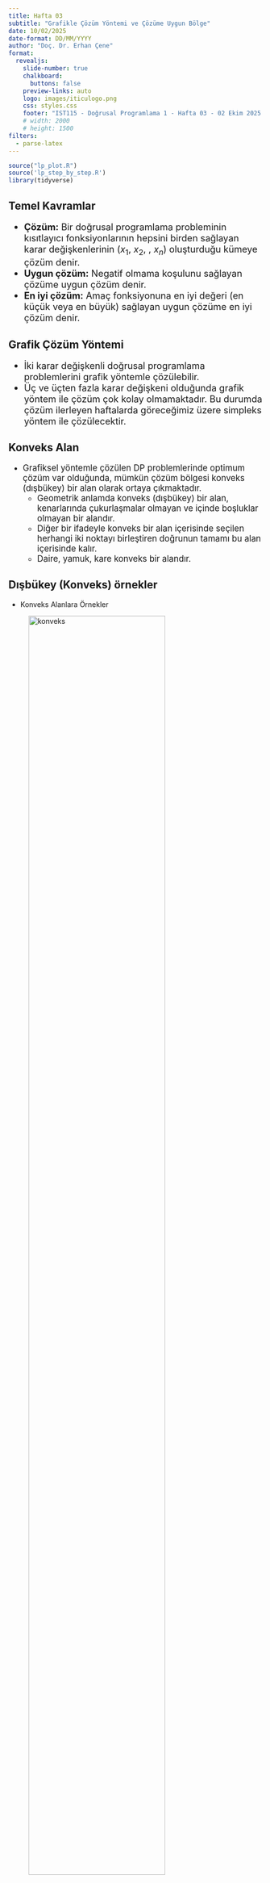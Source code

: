 ```yaml
---
title: Hafta 03
subtitle: "Grafikle Çözüm Yöntemi ve Çözüme Uygun Bölge"
date: 10/02/2025
date-format: DD/MM/YYYY
author: "Doç. Dr. Erhan Çene"
format: 
  revealjs: 
    slide-number: true
    chalkboard: 
      buttons: false
    preview-links: auto
    logo: images/iticulogo.png
    css: styles.css
    footer: "IST115 - Doğrusal Programlama 1 - Hafta 03 - 02 Ekim 2025 - Doç. Dr. Erhan Çene - erhan.cene@ticaret.edu.tr"
    # width: 2000
    # height: 1500
filters:
  - parse-latex
---
```


```r
source("lp_plot.R")
source('lp_step_by_step.R')
library(tidyverse)
```


## Temel Kavramlar

::: {.callout-important icon=false title="Temel Kavramlar" style="font-size: 130%;"}

* [**Çözüm:**]{.light-red} Bir doğrusal programlama probleminin kısıtlayıcı fonksiyonlarının hepsini birden sağlayan karar değişkenlerinin [($x_1$, $x_2$, \dots, $x_n$)]{.light-red} oluşturduğu kümeye [çözüm]{.light-red} denir.
* [**Uygun çözüm:**]{.light-red} Negatif olmama koşulunu sağlayan çözüme [uygun çözüm]{.light-red} denir.
* [**En iyi çözüm:**]{.light-red} Amaç fonksiyonuna en iyi değeri (en küçük veya en büyük) sağlayan uygun çözüme [en iyi çözüm]{.light-red} denir.

:::

## Grafik Çözüm Yöntemi

::: {.callout-important icon=false title="Grafik Çözüm Yöntemi" style="font-size: 130%;"}

* İki karar değişkenli doğrusal programlama problemlerini [grafik yöntemle]{.light-red} çözülebilir.
* Üç ve üçten fazla karar değişkeni olduğunda grafik yöntem ile çözüm çok kolay olmamaktadır. Bu durumda çözüm ilerleyen haftalarda göreceğimiz üzere [simpleks yöntem]{.light-red} ile çözülecektir.


:::

## Konveks Alan

::: {.callout-important icon=false title="Konveks Alan" style="font-size: 120%;"}

* Grafiksel yöntemle çözülen DP problemlerinde [optimum çözüm var olduğunda]{.light-red}, mümkün çözüm bölgesi [konveks (dışbükey)]{.light-red} bir alan olarak ortaya çıkmaktadır.
  * Geometrik anlamda konveks (dışbükey) bir alan, [kenarlarında çukurlaşmalar olmayan]{.light-red} ve [içinde boşluklar]{.light-red} olmayan bir alandır.
  * Diğer bir ifadeyle konveks bir alan içerisinde seçilen [herhangi iki noktayı birleştiren doğrunun tamamı bu alan içerisinde kalır]{.light-red}.
  * [Daire]{.light-blue}, [yamuk]{.light-blue}, [kare]{.light-blue} konveks bir alandır.
:::


## Dışbükey (Konveks) örnekler

* Konveks Alanlara Örnekler

![konveks](images/konveks.png){width=80%}

## Konkav Alan

::: {.callout-important icon=false title="Konkav Alan" style="font-size: 140%;"}

* Bir DP probleminin belirlediği mümkün çözüm bölgesi, [konkav (içbükey)]{.light-red} bir alan oluşturuyorsa bu problemin [çözümü yoktur]{.light-red}. 
  * Çünkü konkav bir alan içinde seçilen [herhangi iki noktayı birleştiren doğrunun tamamı bu alan içinde kalmamaktadır]{.light-red}.
:::

## İçbükey (Konkav) örnekler


* Konkav Alanlara Örnekler

![konkav](images/konkav.png){width=80%}


## Grafik Çözüm Yönteminin Aşamaları

::: {.callout-important icon=false title="Grafik Çözüm Yönteminin Aşamaları" style="font-size: 130%;"}

* Bir doğrusal programlama probleminin grafik
çözümünde aşağıdaki adımlar izlenir:

[1]{.light-red}. Değişkenlerin koordinat sisteminin [yatay]{.light-red} ve [dikey]{.light-red} eksenlerine yerleştirilmesi,

[2]{.light-red}. [Kısıtlayıcı]{.light-red} fonksiyonların grafiğinin çizilmesi,

[3]{.light-red}. [Uygun çözüm]{.light-red} bölgesinin belirlenmesi,

[4]{.light-red}. [En iyi çözümün]{.light-red} araştırılması.

:::

## 1) Değişkenlerin Koordinat Sistemine Yerleştirilmesi

::: {.callout-important icon=false title="1-Değişkenlerin Koordinat Sistemine Yerleştirilmesi" style="font-size: 100%;"}


::: columns

::: {.column width="50%"}

```r
#| echo: false      # hide the code
#| message: false   # hide messages
#| warning: false   # hide warnings
#| fig-width: 5
#| fig-height: 5


library(ggplot2)
library(grid)

lims   <- c(-5, 5)
qcx    <- 0.5 * lims[2]
qcy    <- 0.5 * lims[2]
ax_pad <- 0.3   # distance from arrow tip

ggplot() +
  # Axes with arrowheads
  geom_segment(aes(x = 0, y = 0, xend = lims[2], yend = 0),
               linewidth = 1, arrow = arrow(type = "closed", length = unit(12, "pt"))) +
  geom_segment(aes(x = 0, y = 0, xend = lims[1], yend = 0),
               linewidth = 1, arrow = arrow(type = "closed", length = unit(12, "pt"))) +
  geom_segment(aes(x = 0, y = 0, xend = 0, yend = lims[2]),
               linewidth = 1, arrow = arrow(type = "closed", length = unit(12, "pt"))) +
  geom_segment(aes(x = 0, y = 0, xend = 0, yend = lims[1]),
               linewidth = 1, arrow = arrow(type = "closed", length = unit(12, "pt"))) +

  # Axis labels at arrow tips
  annotate("text", x = lims[2] + ax_pad, y = 0,
           label = "x[1]", parse = TRUE, hjust = 0, vjust = 0.5, size = 5) +
  annotate("text", x = 0, y = lims[2] + ax_pad,
           label = "x[2]", parse = TRUE, hjust = 0.5, vjust = 0, size = 5) +

  # Quadrant labels
  annotate("text", x =  qcx, y =  qcy, label = "I. Bölüm",  fontface = "bold", vjust = 1.2, size = 7) +
  annotate("text", x = -qcx, y =  qcy, label = "II. Bölüm", fontface = "bold", vjust = 1.2, size = 7) +
  annotate("text", x = -qcx, y = -qcy, label = "III. Bölüm", fontface = "bold", vjust = 1.2, size = 7) +
  annotate("text", x =  qcx, y = -qcy, label = "IV. Bölüm", fontface = "bold", vjust = 1.2, size = 7) +

  # Inequalities
  annotate("text", x =  qcx, y =  qcy, label = "x[1] >= 0 ~ ~ x[2] >= 0", parse = TRUE, vjust = -0.2, size = 8) +
  annotate("text", x = -qcx, y =  qcy, label = "x[1] <= 0 ~ ~ x[2] >= 0", parse = TRUE, vjust = -0.2, size = 8) +
  annotate("text", x = -qcx, y = -qcy, label = "x[1] <= 0 ~ ~ x[2] <= 0", parse = TRUE, vjust = -0.2, size = 8) +
  annotate("text", x =  qcx, y = -qcy, label = "x[1] >= 0 ~ ~ x[2] <= 0", parse = TRUE, vjust = -0.2, size = 8) +

  coord_fixed(xlim = lims, ylim = lims, expand = FALSE, clip = "off") +
  theme_void() +
  theme(plot.margin = margin(30, 30, 30, 30))

```
:::

::: {.column width="50%"}
::: {style="font-size: 120%;"}
* Problemimiz iki değişkenli olduğundan [$x_1 \geq 0$]{.light-red} yatay eksende ve [$x_2 \geq 0$]{.light-red} dikey eksende gösterilir.
* Negatif olmama kısıtından dolayı genellikle [$x_1 \geq 0$]{.light-red} ve [$x_2 \geq 0$]{.light-red} olduğundan ilk önce, diğer kısıtlara bakılmaksızın uygun [çözüm belgesi birinci bölgenin]{.light-red} içinde yer alacaktır. 
:::
:::
:::

:::

## 2) Kısıtlayıcı fonksiyonların grafiğinin çizilmesi,

::: {.callout-important icon=false title="2-Kısıtlayıcı fonksiyonların grafiğinin çizilmesi" style="font-size: 120%;"}

* Doğrusal eşitsizliklerin ve kısıtlayıcıların grafiğini çizmek için [iki adım]{.light-red} vardır:

  [1)]{.light-red} Doğrusal eşitsizlikler, [eşitlikmiş gibi kabul edilerek]{.light-red}, bunların sınırlarını gösteren doğrular çizilir.
  
  [2)]{.light-red} Doğrunun hangi tarafının [eşitsizlikle verilen koşulu sağladığı]{.light-red} belirlenir.
* Adımlara devam etmeden önce şu ana kadar gördüklerimizi bir örnek üzerinde görelim.

:::

## Örnek 1 (1)

::: {.callout-tip icon=false title="Örnek 1: Teyp-Radyo" style="font-size: 100%;"}

::: columns

::: {.column width='50%'}
[Amaç fonksiyonu]{.red}

* [$max \quad{} z = 20 x_1 + 15 x_2$]{.light-blue}

[Kısıtlayıcılar]{.red}

* [$x_1 \leq 100$]{.light-blue} (teyp)
* [$x_2 \leq 100$]{.light-blue} (radyo)
* [$50x_1 + 35x_2 \leq 6000$]{.light-blue} (nakit durumu)
* [$20x_1 + 15x_2 \geq 2000$]{.light-blue} (aktif/pasif oranı)
* [$x_1$ , $x_2 \geq 0$]{.light-blue}  olduğundan optimum çözüm sadece birinci bölgede olmalıdır.


:::

::: {.column width='45%' .fragment fragment-index=3}

[1. kısıt]{.red} [$x_1 \leq 100$]{.light-red}


```r
#| echo: false      # hide the code
#| message: false   # hide messages
#| warning: false   # hide warnings
#| fig-width: 5
#| fig-height: 5

# Init with objective (max)
g <- lp_step_init(xlim = c(-10, 150), ylim = c(-10, 180),
                  title = "Uygun Bölge - Z = 20*x1 + 15*x2 (max)",
                  pastel = TRUE,
                  obj = c(20, 15), sense = "max")

g <- lp_step_add_x1_bound(g, 0,   dir = ">=", label_size=12)              # x1 ≥ 0
g <- lp_step_add_x2_bound(g, 0,   dir = ">=", label_size=12)              # x2 ≥ 0
g <- lp_step_add_x1_bound(g, 100, dir = "<=", label_size=12)              # x1 ≤ 100
g$p

```
:::

:::

:::



## Örnek 1 (2)

::: {.callout-tip icon=false title="Örnek 1: Teyp-Radyo" style="font-size: 100%;"}

::: columns

::: {.column width='50%'}
[Amaç fonksiyonu]{.red}

* [$max \quad{} z = 20 x_1 + 15 x_2$]{.light-blue}

[Kısıtlayıcılar]{.red}

* [$x_1 \leq 100$]{.light-blue} (teyp)
* [$x_2 \leq 100$]{.light-blue} (radyo)
* [$50x_1 + 35x_2 \leq 6000$]{.light-blue} (nakit durumu)
* [$20x_1 + 15x_2 \geq 2000$]{.light-blue} (aktif/pasif oranı)
* [$x_1$ , $x_2 \geq 0$]{.light-blue}  olduğundan optimum çözüm sadece birinci bölgede olmalıdır.


:::



::: {.column width='45%' .fragment fragment-index=4}

[1. kısıt]{.red} [$x_1 \leq 100$]{.light-red} ve [2. kısıt]{.red} [$x_2 \leq 100$]{.light-red}

```r
#| echo: false      # hide the code
#| message: false   # hide messages
#| warning: false   # hide warnings
#| fig-width: 7
#| fig-height: 7

# Init with objective (max)
g <- lp_step_add_x2_bound(g, 100, dir = "<=", label_size=12)              # x2 ≤ 100
g$p

```

:::

:::

:::



## Örnek 1 (3)

::: {.callout-tip icon=false title="Örnek 1: Teyp-Radyo" style="font-size: 96%;"}

::: columns

::: {.column width='50%'}

[3. kısıt]{.red}

* [$50x_1 + 35x_2 \leq 6000$]{.light-blue} için doğru denklemini çizebilmek için, doğrunun eksenleri kestiği yerleri belirlemeliyiz.

::: {.fragment fragment-index=1}
* Denklemde [$x_1 = 0 \Rightarrow 35x_2 = 6000 \Rightarrow$]{.light-blue} 
[$x_2 = \frac{6000}{35}=171.4286$]{.light-blue} ve
:::

::: {.fragment fragment-index=2}
* Denklemde [$x_2 = 0 \Rightarrow 50x_1 = 6000 \Rightarrow$]{.light-blue}
[$x_1 = \frac{6000}{50}=120$]{.light-blue}
:::

::: {.fragment fragment-index=3}
* Doğru [$(0, 171.4286)$]{.light-red} ve [$(120,0)$]{.light-red} noktalarından geçmeli.
:::


:::




::: {.column width='45%' .fragment fragment-index=4}

[1. kısıt]{.red} [$x_1 \leq 100$]{.light-red}, [2. kısıt]{.red} [$x_2 \leq 100$]{.light-red} ve <br>
[3. kısıt]{.red} [$50x_1 + 35x_2 \leq 6000$]{.light-red}

```r
#| echo: false      # hide the code
#| message: false   # hide messages
#| warning: false   # hide warnings
#| fig-width: 8
#| fig-height: 8

g <- lp_step_add(g, coef = c(50, 35), rhs = 6000, dir = "<=",label_size=9)
g$p

```

:::

:::

:::

## Örnek 1 (4)

::: {.callout-tip icon=false title="Örnek 1: Teyp-Radyo" style="font-size: 85%;"}

::: columns

::: {.column width='50%'}

[4. kısıt]{.red}

* [$20x_1 + 15x_2 \geq 2000$]{.light-blue} için doğru denklemini çizebilmek için, doğrunun eksenleri kestiği yerleri belirlemeliyiz.

::: {.fragment fragment-index=1}
* Denklemde [$x_1 = 0 \Rightarrow 15x_2 = 2000 \Rightarrow$]{.light-blue} 
[$x_2 = \frac{2000}{15}=133.3333$]{.light-blue} ve
:::

::: {.fragment fragment-index=2}
* Denklemde [$x_2 = 0 \Rightarrow 20x_1 = 2000 \Rightarrow$]{.light-blue} 
[$x_1 = \frac{2000}{20}=100$]{.light-blue}
:::

::: {.fragment fragment-index=3}
* Doğru [$(0, 133.3333)$]{.light-red} ve [$(100,0)$]{.light-red} noktalarından geçmeli.
:::


:::

::: {.column width='45%' .fragment fragment-index=4}

[1. kısıt]{.red} [$x_1 \leq 100$]{.light-red}, [2. kısıt]{.red} [$x_2 \leq 100$]{.light-red}, <br> [3. kısıt]{.red} [$50x_1 + 35x_2 \leq 6000$]{.light-red} ve <br>[4. kısıt]{.red} [$20x_1 + 15x_2 \geq 2000$]{.light-red}

```r
#| echo: false      # hide the code
#| message: false   # hide messages
#| warning: false   # hide warnings
#| fig-width: 8
#| fig-height: 8

g <- lp_step_add(g, coef = c(20, 15), rhs = 2000, dir = ">=",label_size=8)
g$p

```

:::

:::

:::



## 3) Uygun çözüm bölgesinin belirlenmesi

::: {.callout-important icon=false title="3-Uygun çözüm bölgesinin belirlenmesi" style="font-size: 120%;"}

* Uygun bölgenin sınırları, kısıtlayıcılarla ifade edilen ve çizilen doğrusal eşitsizliklerin grafiği ile belirlenir.
* Tüm kısıtlayıcı koşullarının uygun düştüğü bölgenin ortak kesişim yeri [uygun bölgedir]{.light-red}.
* Uygun bölgenin sınırları doğru çizgileridir. Bu doğrular, [köşe noktası]{.light-red} olarak bilinen noktalarda kesişir.
* Doğrusal programlamanın en önemli özelliklerinden birisi [optimal çözümün her zaman uygun bölgenin bir köşe noktasında yer almasıdır]{.light-red}.

:::



## Örnek 1 (5)

::: {.callout-tip icon=false title="Örnek 1: Teyp-Radyo" style="font-size: 100%;"}

::: columns

::: {.column width='50%'}

```r
#| echo: false      # hide the code
#| message: false   # hide messages
#| warning: false   # hide warnings
#| fig-width: 8
#| fig-height: 8

g <- lp_step_mark_candidates(g, label = FALSE,
                             show_z = FALSE,
                             highlight_best = FALSE,
                             show_obj_line = FALSE,
                             label_size = 8,
                             repel = TRUE,
                             color='red',
                             size=6)
g$p
```


:::

::: {.column width='50%'}


* [Kırmızı]{.red} ile gösterilen [aday noktaların]{.light-red} koordinatlarını bulmak için her denklem çiftinin [kesişim noktalarını]{.light-red} bulmak gerekir.

::: {.fragment fragment-index=1}
* [$20x_1+15x_2=2000$]{.light-blue} ve [$x_2=100$]{.light-red} denklemlerinin kesişim noktası [$20x_1+15\cdot100=2000 \Rightarrow$]{.light-blue} [$20x_1 = 500$]{.light-blue} ve [$x_1 = 25$]{.light-red} olur. 
:::

::: {.fragment fragment-index=2}
* [$50x_1+35x_2=6000$]{.light-blue} ve [$x_2=100$]{.light-red} denklemlerinin kesişim noktası [$50x_1+35\cdot100=6000\Rightarrow$]{.light-blue} [$50x_1 = 2500$]{.light-blue} ve [$x_1 = 50$]{.light-red} olur.
:::


:::

:::

:::


## Örnek 1 (6)

::: {.callout-tip icon=false title="Örnek 1: Teyp-Radyo" style="font-size: 100%;"}

::: columns

::: {.column width='50%'}

```r
#| echo: false      # hide the code
#| message: false   # hide messages
#| warning: false   # hide warnings
#| fig-width: 8
#| fig-height: 8

g <- lp_step_mark_candidates(g, label = FALSE,
                             show_z = FALSE,
                             highlight_best = FALSE,
                             show_obj_line = FALSE,
                             label_size = 8,
                             repel = TRUE,
                             color='red',
                             size=6)
g$p
```


:::

::: {.column width='50%'}


::: {.fragment fragment-index=3}
* [$20x_1+15x_2=2000$]{.light-blue}, [$x_1=100$]{.light-blue} ve [$x_2=0$]{.light-blue} denklemlerinin kesişim noktası [$x_1=100$]{.light-red} ve [$x_2=0$]{.light-red} olur. 
:::

::: {.fragment fragment-index=4}
* [$50x_1+35x_2=6000$]{.light-blue} ve [$x_1=100$]{.light-red} denklemlerinin kesişim noktası [$50\cdot100+35x_2=6000\Rightarrow$]{.light-blue} [$35x_2 = 1000$]{.light-blue} ve [$x_2 = 28.57$]{.light-red} olur.
:::

::: {.fragment fragment-index=5}
* Bu durumda tüm aday noktalar [$(25,100)$]{.light-red},[$(50,100)$]{.light-red},[$(100,0)$]{.light-red} ve [$(100,28.57)$]{.light-red} olur.
:::

:::

:::

:::


## 4) En iyi çözümün araştırılması.

::: {.callout-important icon=false title="4-En iyi çözümün araştırılması" style="font-size: 140%;"}

* En iyi çözüm ise [aday noktalardaki değişken değerleri amaç fonksiyonuna yazılarak bulunur]{.light-red}. 
* Bir [en çoklama (maksimizasyon)]{.light-red} probleminde [amaç fonksiyonunu en büyük]{.light-red} yapan, bir [en azaltma (minimizasyon)]{.light-red} probleminde ise [amaç fonksiyonunu en küçük]{.light-red} yapan [aday nokta]{.light-red}, [optimum çözüme]{.light-red} sahip noktadır.

:::

## Örnek 1 (7)

::: {.callout-tip icon=false title="Örnek 1: Teyp-Radyo" style="font-size: 100%;"}

::: columns

::: {.column width='40%'}

* Her bir [aday nokta]{.light-red}, [amaç fonksiyonunda]{.light-red} yerine yazılarak [amaç fonksiyonunun]{.light-red} değerini [maksimum]{.light-red} yapan nokta bulunmalıdır.  

::: {.fragment fragment-index=1}
* Amaç fonksiyonu 
[$max \quad{} z=20x_1+15x_2$]{.light-blue} ve
:::

::: {.fragment fragment-index=2}
* Birinci aday nokta, [$(25,100)$]{.light-red} olduğundan,

[\begin{align*} 
z_{(25,100)}&=20\cdot 25+15\cdot 100 \\
&=500+1500=2000
\end{align*}]{.light-blue}
:::


:::

::: {.column width='60%'}


```r
#| echo: false      # hide the code
#| message: false   # hide messages
#| warning: false   # hide warnings
#| fig-width: 9
#| fig-height: 8

g <- lp_step_mark_candidates(g, label = TRUE,
                             show_z = FALSE,
                             highlight_best = FALSE,
                             show_obj_line = FALSE,
                             label_size = 6,
                             repel = TRUE,
                             color='red',
                             size=6)
g$p
```


:::

:::

:::


## Örnek 1 (8)

::: {.callout-tip icon=false title="Örnek 1: Teyp-Radyo" style="font-size: 85%;"}

::: columns

::: {.column width='40%'}


::: {.fragment fragment-index=3}
* İkinci aday nokta [$(50,100)$]{.light-red} olduğundan,
[\begin{align*} 
z_{(50,100)}&=20\cdot 50+15\cdot 100 \\
&=1000+1500=2500
\end{align*}]{.light-blue}
:::
::: {.fragment fragment-index=4}
* Üçüncü aday nokta [$(100,0)$]{.light-red} olduğundan,
[\begin{align*} 
z_{(100,0)}&=20\cdot 100+15\cdot 0\\
&=2000+0=2000
\end{align*}]{.light-blue}
:::
::: {.fragment fragment-index=5}
* Dördüncü aday nokta [$(100,28.57)$]{.light-red} olduğundan,
[\begin{align*} 
z_{(100,0)}&=20\cdot 100+15\cdot 28.57\\
&=2000+428.5714=2428.5714\approx 2429
\end{align*}]{.light-blue}
:::

:::

::: {.column width='60%'}


```r
#| echo: false      # hide the code
#| message: false   # hide messages
#| warning: false   # hide warnings
#| fig-width: 9
#| fig-height: 8

g <- lp_step_mark_candidates(g, label = TRUE,
                             show_z = FALSE,
                             highlight_best = FALSE,
                             show_obj_line = FALSE,
                             label_size = 6,
                             repel = TRUE,
                             color='red',
                             size=6)
g$p
```


:::

:::

:::



## Örnek 1 (9)

::: {.callout-tip icon=false title="Örnek 1: Teyp-Radyo" style="font-size: 100%;"}

::: columns

::: {.column width='40%'}

* [$(50,100)$]{.light-red} noktası aday noktalar arasından [$2500$]{.light-blue} ile [amaç fonksiyonunu maksimum yapan değer]{.light-red} olduğundan [optimum]{.orange} noktadır.

:::

::: {.column width='60%'}


```r
#| echo: false      # hide the code
#| message: false   # hide messages
#| warning: false   # hide warnings
#| fig-width: 9
#| fig-height: 8

g <- lp_step_init(xlim = c(-10, 150), ylim = c(-10, 180),
                  title = "Uygun Bölge - Z = 20*x1 + 15*x2 (max)",
                  pastel = TRUE,
                  obj = c(20, 15), sense = "max")

g <- lp_step_add_x1_bound(g, 0,   dir = ">=", label_size=6)              # x1 ≥ 0
g <- lp_step_add_x2_bound(g, 0,   dir = ">=", label_size=6)              # x2 ≥ 0
g <- lp_step_add_x1_bound(g, 100, dir = "<=", label_size=6)              # x1 ≤ 100
g <- lp_step_add_x2_bound(g, 100, dir = "<=", label_size=6)              # x2 ≤ 100
g <- lp_step_add(g, coef = c(50, 35), rhs = 6000, dir = "<=",label_size=6)
g <- lp_step_add(g, coef = c(20, 15), rhs = 2000, dir = ">=",label_size=6)

g <- lp_step_mark_candidates(g, label = TRUE,
                             show_z = TRUE,
                             highlight_best = TRUE,
                             show_obj_line = FALSE,
                             label_size = 4,
                             repel = TRUE,
                             color='red',
                             size=6)
g$p
```

:::
:::
:::


## Örnek 2 (1)

::: {.callout-tip icon=false title="Örnek 2" style="font-size: 78%;"}

* Bir doğrusal programlama problemine ilişkin, [amaç fonksiyonu]{.light-blue} ve [kısıtlar]{.light-blue}  aşağıda verilmiştir. [Bu problemin optimum noktasını grafiksel yöntem ile bulun]{.red}.


::: columns

::: {.column width='40%'}

::: {style="font-size: 110%;"}

[Amaç fonksiyonu]{.red}

* [$max \quad{} z = 6 x_1 + 8 x_2$]{.light-blue}

[Kısıtlayıcılar]{.red}

* [$7x_1 + 3x_2 \leq 21$]{.light-blue} 
* [$6x_1 + 7x_2 \leq 42$]{.light-blue} 
* [$x_1 \leq 3$]{.light-blue} 
* [$x_2 \leq 4$]{.light-blue} 

[Negatif olmama koşulu]{.red}

* [$x_1$ , $x_2 \geq 0$]{.light-blue}  
:::
:::

::: {.column width='60%'}
::: {.fragment fragment-index=1}
**Çözüm:**
:::


::: {.fragment fragment-index=2}
[1. kısıt]{.red} [$7x_1 + 3x_2 \leq 21$]{.light-blue} denkleminin eksenleri kestiği yerler
:::

::: {.fragment fragment-index=3}
* [$x_1 = 0 \Rightarrow 3x_2 = 21 \Rightarrow$]{.light-blue} 
[$x_2 = \frac{21}{3}=7$]{.light-blue}
:::

::: {.fragment fragment-index=4}
* [$x_2 = 0 \Rightarrow 7x_1 = 21 \Rightarrow$]{.light-blue}
[$x_1 = \frac{21}{7}=3$]{.light-blue}
:::

::: {.fragment fragment-index=5}
* Doğru [$(0, 7)$]{.light-red} ve [$(3,0)$]{.light-red} noktalarından geçmeli.
:::


::: {.fragment fragment-index=6}
[2. kısıt]{.red} [$6x_1 + 7x_2 \leq 42$]{.light-blue} denkleminin eksenleri kestiği yerler
:::

::: {.fragment fragment-index=7}
* [$x_1 = 0 \Rightarrow 7x_2 = 42 \Rightarrow$]{.light-blue} 
[$x_2 = \frac{42}{7}=6$]{.light-blue}
:::

::: {.fragment fragment-index=8}
* [$x_2 = 0 \Rightarrow 6x_1 = 42 \Rightarrow$]{.light-blue}
[$x_1 = \frac{42}{6}=7$]{.light-blue}
:::

::: {.fragment fragment-index=9}
* Doğru [$(0, 6)$]{.light-red} ve [$(7,0)$]{.light-red} noktalarından geçmeli.
:::


:::

:::

:::



## Örnek 2 (2)

::: {.callout-tip icon=false title="Örnek 2" style="font-size: 95%;"}

::: columns

::: {.column width='30%'}

**Çözüm (Devam):**

::: {.fragment fragment-index=1}
[3. kısıt]{.red} [$x_1 \leq 3$]{.light-blue} denklemi dikey bir doğru belirtir.
:::

::: {.fragment fragment-index=2}
[4. kısıt]{.red} [$x_2 \leq 4$]{.light-blue} denklemi yatay bir doğru belirtir.
:::


::: {.fragment fragment-index=3}
[$x_1 \geq 0$]{.light-blue} ve [$x_2 \geq 0$]{.light-blue} ise çözümün birinci bölgede aranacağını gösterir.
:::

::: {.fragment fragment-index=4}
Tüm bu kısıtlara uygun grafik ve optimuma aday noktalar sağ tarafta verilmiş grafikteki gibi olur.
:::


:::

::: {.column width='70%' .fragment fragment-index=5}
```r
#| echo: false      # hide the code
#| message: false   # hide messages
#| warning: false   # hide warnings
#| fig-width: 9
#| fig-height: 7

# Init with objective (max)
g <- lp_step_init(xlim = c(-1, 7), ylim = c(-1, 7),
                  title = "Uygun Bölge - Z = 6*x1 + 8*x2 (max)",
                  pastel = TRUE,
                  obj = c(6, 8), sense = "max")

g <- lp_step_add_x1_bound(g, 0,   dir = ">=", label_size=6)              # x1 ≥ 0
g <- lp_step_add_x2_bound(g, 0,   dir = ">=", label_size=6)              # x2 ≥ 0
g <- lp_step_add_x1_bound(g, 3, dir = "<=", label_size=6)              # x1 ≤ 3
g <- lp_step_add_x2_bound(g, 4, dir = "<=", label_size=6)              # x2 ≤ 4
g <- lp_step_add(g, coef = c(7, 3), rhs = 21, dir = "<=",label_size=6)
g <- lp_step_add(g, coef = c(6, 7), rhs = 42, dir = "<=",label_size=6)
g <- lp_step_mark_candidates(g, label = FALSE,
                             show_z = FALSE,
                             highlight_best = FALSE,
                             show_obj_line = FALSE,
                             label_size = 6,
                             repel = TRUE,
                             color='red',
                             size=5)
g$p

```

:::

:::

:::




## Örnek 2 (3)

::: {.callout-tip icon=false title="Örnek 2" style="font-size: 95%;"}

::: columns

::: {.column width='50%'}

**Çözüm (Devam):**

* [Kırmızı]{.red} ile gösterilen aday noktaların koordinatlarını bulmak için ilgili denklem çiftinin kesişim noktalarını bulmak gerekir. 
* Aday noktaların koordinatları bulunduktan sonra [$z = 6x_1 + 8x_2$]{.light-blue} amaç fonksiyonunda yerine yazılarak en büyük değer aranır.

::: {.fragment fragment-index=1}
* [$x_1 = 0$]{.light-blue} ve [$x_2 = 4$]{.light-blue} denklemlerinin kesişim noktası 
  * [$(0,4)$]{.light-blue} noktası olur. 
  * [$(0,4)$]{.light-red} noktasının amaç fonksiyondaki değeri [$z = 6 \cdot 0 + 8 \cdot 4 = 32$]{.light-blue} dir.
:::




:::

::: {.column width='50%'}

::: {.fragment fragment-index=2}
* [$x_2 = 4$]{.light-blue} ve [$7x_1 + 3x_2 = 21$]{.light-blue} denklemlerinin kesişim noktası 
  * [$7x_1+3\cdot 4=21\Rightarrow$]{.light-blue} [$7x_1 = 9$]{.light-blue} ve [$x_1 = \frac{9}{7}=1.285714$]{.light-blue} olur.
  * [$(1.285714,4)$]{.light-red} noktasının amaç fonksiyondaki değeri [$z = 6 \cdot 1.285714 + 8 \cdot 4 = 39.714$]{.light-blue} tür.
:::

::: {.fragment fragment-index=3}
* [$x_1 = 0$]{.light-blue} ve [$x_2 = 0$]{.light-blue} noktalarının kesişimi     
  * [$(0,0)$]{.light-blue} noktası olur. 
  * [$(0,0)$]{.light-red} noktasının amaç fonksiyondaki değeri [$z = 6 \cdot 0 + 8 \cdot 0 = 0$]{.light-blue} dır.
:::


:::

:::

:::


## Örnek 2 (4)

::: {.callout-tip icon=false title="Örnek 2" style="font-size: 95%;"}

::: columns

::: {.column width='50%'}

**Çözüm (Devam):**

::: {.fragment fragment-index=4}
* [$x_2 = 0$]{.light-blue} ve [$7x_1 + 3x_2 = 21$]{.light-blue} denklemlerinin kesişim noktası 
  * [$7x_1+3 \cdot 0=21\Rightarrow$]{.light-blue} [$7x_1 = 21$]{.light-blue} ve [$x_1 = 3$]{.light-blue} olur. Bu iki doğrunun kesişimi başka bir kısıt olan [$x_1 = 3$]{.light-blue} doğrusundan da geçmektedir.
  * [$(3,0)$]{.light-red} noktasının amaç fonksiyondaki değeri [$z = 6 \cdot 3 + 8 \cdot 0 = 18$]{.light-blue} dir.
:::

::: {.fragment fragment-index=5}
Kısıtlardan [$6x_1 + 7x_2 = 42$]{.light-blue} eşitsizliğinin sonuca hiç bir etkisi yoktur.
:::


:::

::: {.column width='50%'}


::: {.fragment fragment-index=6}
* [$(1.285714,4)$]{.light-red} [noktası aday noktalar arasından]{.orange} [$39.714$]{.light-blue} [ile amaç fonksiyonunu maksimum yapan değer olduğundan optimum noktadır.]{.orange}
:::


:::

:::

:::

## Örnek 2 (5)

```r
#| echo: false      # hide the code
#| message: false   # hide messages
#| warning: false   # hide warnings
#| fig-width: 11
#| fig-height: 8

# Init with objective (max)
g <- lp_step_init(xlim = c(-1, 7), ylim = c(-1, 7),
                  title = "Uygun Bölge - Z = 6*x1 + 8*x2 (max)",
                  pastel = TRUE,
                  obj = c(6, 8), sense = "max")

g <- lp_step_add_x1_bound(g, 0,   dir = ">=", label_size=6)              # x1 ≥ 0
g <- lp_step_add_x2_bound(g, 0,   dir = ">=", label_size=6)              # x2 ≥ 0
g <- lp_step_add_x1_bound(g, 3, dir = "<=", label_size=6)              # x1 ≤ 3
g <- lp_step_add_x2_bound(g, 4, dir = "<=", label_size=6)              # x2 ≤ 4
g <- lp_step_add(g, coef = c(7, 3), rhs = 21, dir = "<=",label_size=6)
g <- lp_step_add(g, coef = c(6, 7), rhs = 42, dir = "<=",label_size=6)
g <- lp_step_mark_candidates(g, label = TRUE,
                             show_z = TRUE,
                             highlight_best = TRUE,
                             show_obj_line = FALSE,
                             label_size = 5,
                             repel = TRUE,
                             color='red',
                             size=5)
g$p
```


## Örnek 3 (1)

::: {.callout-tip icon=false title="Örnek 3" style="font-size: 80%;"}
* Bir doğrusal programlama problemine ilişkin, [amaç fonksiyonu]{.light-blue} ve [kısıtlar]{.light-blue}  aşağıda verilmiştir. [Bu problemin optimum noktasını grafiksel yöntem ile bulun]{.red}.

::: columns

::: {.column width='40%'}

::: {style="font-size: 110%;"}

[Amaç fonksiyonu]{.red}

* [$max \quad{} z = x_1 + 3 x_2$]{.light-blue}

[Kısıtlayıcılar]{.red}

* [$x_1 + x_2 \leq 8$]{.light-blue} 
* [$x_1 + 2x_2 \geq 8$]{.light-blue} 
* [$x_2 \geq 3$]{.light-blue} 

[Negatif olmama koşulu]{.red}

* [$x_1$ , $x_2 \geq 0$]{.light-blue}  

:::
:::

::: {.column width='60%'}
::: {.fragment fragment-index=1}
**Çözüm:**
:::


::: {.fragment fragment-index=2}
[1. kısıt]{.red} [$x_1 + x_2 \leq 8$]{.light-blue} denkleminin eksenleri kestiği yerler
:::

::: {.fragment fragment-index=3}
* [$x_1 = 0 \Rightarrow x_2 = 8$]{.light-blue} 
:::

::: {.fragment fragment-index=4}
* [$x_2 = 0 \Rightarrow x_1 = 8$]{.light-blue}
:::

::: {.fragment fragment-index=5}
* Doğru [$(0, 8)$]{.light-red} ve [$(8,0)$]{.light-red} noktalarından geçmeli.
:::


::: {.fragment fragment-index=6}
[2. kısıt]{.red} [$x_1 + 2x_2 \geq 8$]{.light-blue} denkleminin eksenleri kestiği yerler
:::

::: {.fragment fragment-index=7}
* [$x_1 = 0 \Rightarrow 2x_2 = 8 \Rightarrow$]{.light-blue} 
[$x_2 = \frac{8}{2}=4$]{.light-blue}
:::

::: {.fragment fragment-index=8}
* [$x_2 = 0 \Rightarrow x_1 = 8$]{.light-blue}
:::

::: {.fragment fragment-index=9}
* Doğru [$(0, 4)$]{.light-red} ve [$(8,0)$]{.light-red} noktalarından geçmeli.
:::


:::

:::

:::



## Örnek 3 (2)

::: {.callout-tip icon=false title="Örnek 3" style="font-size: 100%;"}

::: columns

::: {.column width='30%'}

**Çözüm (Devam):**

::: {.fragment fragment-index=1}
[3. kısıt]{.red} [$x_2 \geq 3$]{.light-blue} denklemi yatay bir doğru belirtir.
:::

::: {.fragment fragment-index=2}
[$x_1 \geq 0$]{.light-blue} ve [$x_2 \geq 0$]{.light-blue} ise çözümün birinci bölgede aranacağını gösterir.
:::

::: {.fragment fragment-index=3}
Tüm bu kısıtlara uygun grafik ve optimuma aday noktalar sağ tarafta verilmiş grafikteki gibi olur.
:::


:::

::: {.column width='70%' .fragment fragment-index=5}
```r
#| echo: false      # hide the code
#| message: false   # hide messages
#| warning: false   # hide warnings
#| fig-width: 9
#| fig-height: 7

# Init with objective (max)
g <- lp_step_init(xlim = c(-1, 9), ylim = c(-1, 9),
                  title = "Uygun Bölge - Z = x1 + 3*x2 (max)",
                  pastel = TRUE,
                  obj = c(1, 3), sense = "max")

g <- lp_step_add_x1_bound(g, 0,   dir = ">=", label_size=6)              # x1 ≥ 0
g <- lp_step_add_x2_bound(g, 0,   dir = ">=", label_size=6)              # x2 ≥ 0
g <- lp_step_add(g, coef = c(1, 1), rhs = 8, dir = "<=",label_size=6)
g <- lp_step_add(g, coef = c(1, 2), rhs = 8, dir = ">=",label_size=6)
g <- lp_step_add_x2_bound(g, 3, dir = ">=", label_size=6)              # x2 ≤ 4

g <- lp_step_mark_candidates(g, label = FALSE,
                             show_z = FALSE,
                             highlight_best = FALSE,
                             show_obj_line = FALSE,
                             label_size = 6,
                             repel = TRUE,
                             color='red',
                             size=5)
g$p

```

:::

:::

:::




## Örnek 3 (3)

::: {.callout-tip icon=false title="Örnek 3" style="font-size: 100%;"}

::: columns

::: {.column width='50%'}

**Çözüm (Devam):**

* [Kırmızı]{.red} ile gösterilen aday noktaların koordinatlarını bulmak için ilgili denklem çiftinin kesişim noktalarını bulmak gerekir. 
* Aday noktaların koordinatları bulunduktan sonra [$z = x_1 + 3x_2$]{.light-blue} amaç fonksiyonunda yerine yazılarak en büyük değer aranır.




:::

::: {.column width='50%'}

::: {.fragment fragment-index=1}
* [$x_1 = 0$]{.light-blue} ve [$x_1+x_2 = 8$]{.light-blue} denklemlerinin kesişim noktası 
  * [$(0,8)$]{.light-blue} noktası olur. 
  * [$(0,8)$]{.light-red} noktasının amaç fonksiyondaki değeri [$z = 0 + 3 \cdot 8 = 24$]{.light-blue} tür.
:::

::: {.fragment fragment-index=2}
* [$x_1 = 0$]{.light-blue} ve [$x_1 + 2x_2 = 8$]{.light-blue} denklemlerinin kesişim noktası 
  * [$2x_2=8\Rightarrow$]{.light-blue} [$x_2 = \frac{8}{2}=4$]{.light-blue} olur.
  * [$(0,4)$]{.light-red} noktasının amaç fonksiyondaki değeri [$z = 0 + 3 \cdot 4 = 12$]{.light-blue} dir.
:::



:::

:::

:::


## Örnek 3 (4)

::: {.callout-tip icon=false title="Örnek 3" style="font-size: 100%;"}

::: columns

::: {.column width='50%'}

**Çözüm (Devam):**


::: {.fragment fragment-index=3}
* [$x_2 = 3$]{.light-blue} ve [$x_1 + 2x_2 = 8$]{.light-blue} denklemlerinin kesişim noktası 
  * [$x_1 + 2 \cdot 3=8\Rightarrow$]{.light-blue} [$x_1 = 2$]{.light-blue} olur.
  * [$(2,3)$]{.light-red} noktasının amaç fonksiyondaki değeri [$z = 2 + 3 \cdot 3 = 11$]{.light-blue} dir.
:::



:::

::: {.column width='50%'}

::: {.fragment fragment-index=4}
* [$x_2 = 3$]{.light-blue} ve [$x_1 + x_2 = 8$]{.light-blue} denklemlerinin kesişim noktası 
  * [$x_1 + 3=8\Rightarrow$]{.light-blue} [$x_1 = 5$]{.light-blue} olur.
  * [$(5,3)$]{.light-red} noktasının amaç fonksiyondaki değeri [$z = 5 + 3 \cdot 3 = 14$]{.light-blue} tür.
:::

::: {.fragment fragment-index=5}
* [$(0,8)$]{.light-red} [noktası aday noktalar arasından]{.orange} [$24$]{.light-blue} [ile amaç fonksiyonunu maksimum yapan değer olduğundan optimum noktadır.]{.orange}
:::


:::

:::

:::

## Örnek 3 (5)

```r
#| echo: false      # hide the code
#| message: false   # hide messages
#| warning: false   # hide warnings
#| fig-width: 11
#| fig-height: 8

# Init with objective (max)
g <- lp_step_init(xlim = c(-1, 9), ylim = c(-1, 9),
                  title = "Uygun Bölge - Z = x1 + 3*x2 (max)",
                  pastel = TRUE,
                  obj = c(1, 3), sense = "max")

g <- lp_step_add_x1_bound(g, 0,   dir = ">=", label_size=6)              # x1 ≥ 0
g <- lp_step_add_x2_bound(g, 0,   dir = ">=", label_size=6)              # x2 ≥ 0
g <- lp_step_add(g, coef = c(1, 1), rhs = 8, dir = "<=",label_size=6)
g <- lp_step_add(g, coef = c(1, 2), rhs = 8, dir = ">=",label_size=6)
g <- lp_step_add_x2_bound(g, 3, dir = ">=", label_size=6)              # x2 ≤ 4

g <- lp_step_mark_candidates(g, label = TRUE,
                             show_z = TRUE,
                             highlight_best = TRUE,
                             show_obj_line = FALSE,
                             label_size = 5,
                             repel = TRUE,
                             color='red',
                             size=5)
g$p
```

## Örnek 4 (1)

::: {.callout-tip icon=false title="Örnek 4" style="font-size: 78%;"}

* Bir doğrusal programlama problemine ilişkin, [amaç fonksiyonu]{.light-blue} ve [kısıtlar]{.light-blue}  aşağıda verilmiştir. [Bu problemin optimum noktasını grafiksel yöntem ile bulun]{.red}.

::: columns

::: {.column width='40%'}

::: {style="font-size: 110%;"}


[Amaç fonksiyonu]{.red}

* [$min \quad{} z = 3x_1 + 5x_2$]{.light-blue}

[Kısıtlayıcılar]{.red}

* [$3x_1 + x_2 \geq 9$]{.light-blue} 
* [$x_1 + 2x_2 \geq 8$]{.light-blue} 
* [$x_1 + 5x_2 \geq 10$]{.light-blue} 

[Negatif olmama koşulu]{.red}

* [$x_1$ , $x_2 \geq 0$]{.light-blue}  

:::
:::

::: {.column width='60%'}
::: {.fragment fragment-index=1}
**Çözüm:**
:::


::: {.fragment fragment-index=2}
[1. kısıt]{.red} [$3x_1 + x_2 \geq 9$]{.light-blue} denkleminin eksenleri kestiği yerler
:::

::: {.fragment fragment-index=3}
* [$x_1 = 0 \Rightarrow x_2 = 9$]{.light-blue} 
:::

::: {.fragment fragment-index=4}
* [$x_2 = 0 \Rightarrow 3x_1 = 9$]{.light-blue} ve [$x_1 = 3$]{.light-blue} olur.
:::

::: {.fragment fragment-index=5}
* Doğru [$(0, 9)$]{.light-red} ve [$(3,0)$]{.light-red} noktalarından geçmeli.
:::


::: {.fragment fragment-index=6}
[2. kısıt]{.red} [$x_1 + 2x_2 \geq 8$]{.light-blue} denkleminin eksenleri kestiği yerler
:::

::: {.fragment fragment-index=7}
* [$x_1 = 0 \Rightarrow 2x_2 = 8 \Rightarrow$]{.light-blue} 
[$x_2 = \frac{8}{2}=4$]{.light-blue}
:::

::: {.fragment fragment-index=8}
* [$x_2 = 0 \Rightarrow x_1 = 8$]{.light-blue}
:::

::: {.fragment fragment-index=9}
* Doğru [$(0, 4)$]{.light-red} ve [$(8,0)$]{.light-red} noktalarından geçmeli.
:::


:::

:::

:::



## Örnek 4 (2)

::: {.callout-tip icon=false title="Örnek 4" style="font-size: 85%;"}

::: columns

::: {.column width='30%'}

**Çözüm (Devam):**

::: {.fragment fragment-index=1}
[3. kısıt]{.red} [$x_1 + 5x_2 \geq 10$]{.light-blue} denkleminin eksenleri kestiği yerler
:::

::: {.fragment fragment-index=2}
* [$x_1 = 0 \Rightarrow 5x_2 = 10 \Rightarrow$]{.light-blue} 
[$x_2 = \frac{10}{5}=2$]{.light-blue}
:::

::: {.fragment fragment-index=3}
* [$x_2 = 0 \Rightarrow x_1 = 10$]{.light-blue}
:::

::: {.fragment fragment-index=4}
* Doğru [$(0, 2)$]{.light-red} ve [$(10,0)$]{.light-blue} noktalarından geçmeli.
:::


::: {.fragment fragment-index=5}
Tüm bu kısıtlara uygun grafik ve optimuma aday noktalar sağ tarafta verilmiş grafikteki gibi olur.
:::


:::

::: {.column width='70%' .fragment fragment-index=5}
```r
#| echo: false      # hide the code
#| message: false   # hide messages
#| warning: false   # hide warnings
#| fig-width: 9
#| fig-height: 7

# Init with objective (max)
g <- lp_step_init(xlim = c(-1, 11), ylim = c(-1, 11),
                  title = "Uygun Bölge - Z = 3*x1 + 5*x2 (min)",
                  pastel = TRUE,
                  obj = c(3, 5), sense = "min")

g <- lp_step_add_x1_bound(g, 0,   dir = ">=", label_size=5)              # x1 ≥ 0
g <- lp_step_add_x2_bound(g, 0,   dir = ">=", label_size=5)              # x2 ≥ 0
g <- lp_step_add(g, coef = c(3, 1), rhs = 9, dir = ">=",label_size=5)
g <- lp_step_add(g, coef = c(1, 2), rhs = 8, dir = ">=",label_size=5)
g <- lp_step_add(g, coef = c(1, 5), rhs = 10, dir = ">=",label_size=5)

g <- lp_step_mark_candidates(g, label = FALSE,
                             show_z = FALSE,
                             highlight_best = FALSE,
                             show_obj_line = FALSE,
                             label_size = 5,
                             repel = TRUE,
                             color='red',
                             size=5)
g$p

```

:::

:::

:::




## Örnek 4 (3)

::: {.callout-tip icon=false title="Örnek 4" style="font-size: 90%;"}

::: columns

::: {.column width='50%'}

**Çözüm (Devam):**

* [Kırmızı]{.red} ile gösterilen aday noktaların koordinatlarını bulmak için ilgili denklem çiftinin kesişim noktalarını bulmak gerekir. 
* Aday noktaların koordinatları bulunduktan sonra [$z = 3x_1 + 5x_2$]{.light-blue} amaç fonksiyonunda yerine yazılarak en küçük değer aranır.

:::

::: {.column width='50%'}

::: {.fragment fragment-index=1}
* [$x_1 = 0$]{.light-blue} ve [$3x_1+x_2 = 9$]{.light-blue} denklemlerinin kesişim noktası 
  * [$(0,9)$]{.light-blue} noktası olur. 
  * [$(0,9)$]{.light-red} noktasının amaç fonksiyondaki değeri [$z = 3 \cdot 0 + 5 \cdot 9 = 45$]{.light-blue} tir.
:::

::: {.fragment fragment-index=2}
* [$3x_1+x_2 = 9$]{.light-blue} ve [$x_1 + 2x_2 = 8$]{.light-blue} denklemlerinin kesişim noktası birinci denklem $-2$ ile çarpılıp ikinci denkleme eklenerek
  * [$-5x_1=-10 \Rightarrow x_1 = 2$]{.light-blue} ve [$3 \cdot 2 + x_2 = 9 \Rightarrow x_2=3$]{.light-blue} olur.
  * [$(2,3)$]{.light-red} noktasının amaç fonksiyondaki değeri [$z = 3 \cdot 2 + 5 \cdot 3 = 21$]{.light-blue} dir.
:::


:::

:::

:::


## Örnek 4 (4)

::: {.callout-tip icon=false title="Örnek 4" style="font-size: 100%;"}

::: columns

::: {.column width='50%'}

**Çözüm (Devam):**

::: {.fragment fragment-index=3}
* [$x_1+2x_2 = 8$]{.light-blue} ve [$x_1 + 5x_2 = 10$]{.light-blue} denklemlerinin kesişim noktası birinci denklem $-1$ ile çarpılıp ikinci denkleme eklenerek
  * [$3x_2=2 \Rightarrow x_2 = \frac{2}{3}=0.667$]{.light-blue} ve [$x_1+2 \cdot 0.667 = 8 \Rightarrow x_1 = 6.667$]{.light-blue} olur.
  * [$(6.667,0.667)$]{.light-red} noktasının amaç fonksiyondaki değeri [$z = 3 \cdot 6.667 + 5 \cdot 0.667 = 23.336$]{.light-blue} dır.
:::


:::

::: {.column width='50%'}

::: {.fragment fragment-index=4}
* [$x_2 = 0$]{.light-blue} ve [$x_1 + 5x_2 = 10$]{.light-blue} denklemlerinin kesişim noktası 
  * [$x_1 = 10$]{.light-blue} olur.
  * [$(10,0)$]{.light-red} noktasının amaç fonksiyondaki değeri [$z = 3 \cdot 10 + 5 \cdot 0 = 30$]{.light-blue} dir.
:::

::: {.fragment fragment-index=5}
* [$(2,3)$]{.light-red} [noktası aday noktalar arasından]{.orange} [$21$]{.light-blue} [ile amaç fonksiyonunu minimum yapan değer olduğundan optimum noktadır.]{.orange}
:::


:::

:::

:::

## Örnek 4 (5)

```r
#| echo: false      # hide the code
#| message: false   # hide messages
#| warning: false   # hide warnings
#| fig-width: 11
#| fig-height: 8

# Init with objective (max)
g <- lp_step_init(xlim = c(-1, 11), ylim = c(-1, 11),
                  title = "Uygun Bölge - Z = 3*x1 + 5*x2 (min)",
                  pastel = TRUE,
                  obj = c(3, 5), sense = "min")

g <- lp_step_add_x1_bound(g, 0,   dir = ">=", label_size=5)              # x1 ≥ 0
g <- lp_step_add_x2_bound(g, 0,   dir = ">=", label_size=5)              # x2 ≥ 0
g <- lp_step_add(g, coef = c(3, 1), rhs = 9, dir = ">=",label_size=5)
g <- lp_step_add(g, coef = c(1, 2), rhs = 8, dir = ">=",label_size=5)
g <- lp_step_add(g, coef = c(1, 5), rhs = 10, dir = ">=",label_size=5)           # x2 ≤ 4

g <- lp_step_mark_candidates(g, label = TRUE,
                             show_z = TRUE,
                             highlight_best = TRUE,
                             show_obj_line = FALSE,
                             label_size = 4,
                             repel = TRUE,
                             color='red',
                             size=5)
g$p
```


## Örnek 5 (1)

::: {.callout-tip icon=false title="Örnek 5" style="font-size: 78%;"}

* Bir doğrusal programlama problemine ilişkin, [amaç fonksiyonu]{.light-blue} ve [kısıtlar]{.light-blue}  aşağıda verilmiştir. [Bu problemin optimum noktasını grafiksel yöntem ile bulun]{.red}.

::: columns

::: {.column width='40%'}

::: {style="font-size: 110%;"}


[Amaç fonksiyonu]{.red}

* [$min \quad{} z = 2x_1 + 3x_2$]{.light-blue}

[Kısıtlayıcılar]{.red}

* [$3x_1 + 2x_2 \geq 6$]{.light-blue} 
* [$x_1 - 2x_2 \leq 4$]{.light-blue} 
* [$x_1 \leq 5$]{.light-blue} 
* [$x_2 \leq 3$]{.light-blue} 

[Negatif olmama koşulu]{.red}

* [$x_1$ , $x_2 \geq 0$]{.light-blue}  

:::
:::

::: {.column width='60%'}
::: {.fragment fragment-index=1}
**Çözüm:**
:::


::: {.fragment fragment-index=2}
[1. kısıt]{.red} [$3x_1 + 2x_2 \geq 6$]{.light-blue} denkleminin eksenleri kestiği yerler
:::

::: {.fragment fragment-index=3}
* [$x_1 = 0 \Rightarrow 2x_2 = 6 \Rightarrow x_2 = 3$]{.light-blue} 
:::

::: {.fragment fragment-index=4}
* [$x_2 = 0 \Rightarrow 3x_1 = 6$]{.light-blue} ve [$x_1 = 2$]{.light-blue} olur.
:::

::: {.fragment fragment-index=5}
* Doğru [$(0, 3)$]{.light-red} ve [$(2,0)$]{.light-red} noktalarından geçmeli.
:::


::: {.fragment fragment-index=6}
[2. kısıt]{.red} [$x_1 - 2x_2 \leq 4$]{.light-blue} denkleminin eksenleri kestiği yerler
:::

::: {.fragment fragment-index=7}
* [$x_1 = 0 \Rightarrow -2x_2 = 4 \Rightarrow$]{.light-blue} 
[$x_2 = \frac{4}{-2}=-2$]{.light-blue}
:::

::: {.fragment fragment-index=8}
* [$x_2 = 0 \Rightarrow x_1 = 4$]{.light-blue}
:::

::: {.fragment fragment-index=9}
* Doğru [$(0, -2)$]{.light-red} ve [$(4,0)$]{.light-red} noktalarından geçmeli.
:::


:::

:::

:::



## Örnek 5 (2)

::: {.callout-tip icon=false title="Örnek 5" style="font-size: 100%;"}

::: columns

::: {.column width='30%'}

**Çözüm (Devam):**

::: {.fragment fragment-index=1}
[3. kısıt]{.red} [$x_1 \leq 5$]{.light-blue} denklemi dikey bir doğru belirtir.
:::

::: {.fragment fragment-index=2}
[4. kısıt]{.red} [$x_2 \leq 3$]{.light-blue} denklemi dikey bir doğru belirtir.
:::

::: {.fragment fragment-index=3}
Tüm bu kısıtlara uygun grafik ve optimuma aday noktalar sağ tarafta verilmiş grafikteki gibi olur.
:::


:::

::: {.column width='70%' .fragment fragment-index=5}
```r
#| echo: false      # hide the code
#| message: false   # hide messages
#| warning: false   # hide warnings
#| fig-width: 9
#| fig-height: 7

# Init with objective (max)
g <- lp_step_init(xlim = c(-1, 6), ylim = c(-1, 4),
                  title = "Uygun Bölge - Z = 2*x1 + 3*x2 (min)",
                  pastel = TRUE,
                  obj = c(2, 3), sense = "min")

g <- lp_step_add_x1_bound(g, 0,   dir = ">=", label_size=5)              # x1 ≥ 0
g <- lp_step_add_x2_bound(g, 0,   dir = ">=", label_size=5)              # x2 ≥ 0
g <- lp_step_add(g, coef = c(3, 2), rhs = 6, dir = ">=",label_size=5)
g <- lp_step_add(g, coef = c(1, -2), rhs = 4, dir = "<=",label_size=5)
g <- lp_step_add_x1_bound(g, 5,   dir = "<=", label_size=5)              # x1 ≥ 0
g <- lp_step_add_x2_bound(g, 3,   dir = "<=", label_size=5)              # x1 ≥ 0


g <- lp_step_mark_candidates(g, label = FALSE,
                             show_z = FALSE,
                             highlight_best = FALSE,
                             show_obj_line = FALSE,
                             label_size = 5,
                             repel = TRUE,
                             color='red',
                             size=5)
g$p

```

:::

:::

:::




## Örnek 5 (3)

::: {.callout-tip icon=false title="Örnek 5" style="font-size: 100%;"}

::: columns

::: {.column width='50%'}

**Çözüm (Devam):**

* [Kırmızı]{.red} ile gösterilen aday noktaların koordinatlarını bulmak için ilgili denklem çiftinin kesişim noktalarını bulmak gerekir. 
* Aday noktaların koordinatları bulunduktan sonra [$z = 2x_1 + 3x_2$]{.light-blue} amaç fonksiyonunda yerine yazılarak en küçük değer aranır.




:::

::: {.column width='50%'}

::: {.fragment fragment-index=1}
* [$x_1 = 0$]{.light-blue} ve [$x_2 = 3$]{.light-blue} denklemlerinin kesişim noktası 
  * [$(0,3)$]{.light-blue} noktası olur. 
  * [$(0,3)$]{.light-red} noktasının amaç fonksiyondaki değeri [$z = 2 \cdot 0 + 3 \cdot 3 = 9$]{.light-blue} dur.
:::

::: {.fragment fragment-index=2}
* [$x_1 = 5$]{.light-blue} ve [$x_2 = 3$]{.light-blue} denklemlerinin kesişim noktası 
  * [$(5,3)$]{.light-blue} noktası olur. 
  * [$(5,3)$]{.light-red} noktasının amaç fonksiyondaki değeri [$z = 2 \cdot 5 + 3 \cdot 3 = 19$]{.light-blue} dur.
:::


:::

:::

:::

## Örnek 5 (4)

::: {.callout-tip icon=false title="Örnek 5" style="font-size: 95%;"}

::: columns

::: {.column width='40%'}

**Çözüm (Devam):**

::: {.fragment fragment-index=3}
* [$3x_1+2x_2 = 6$]{.light-blue} ve [$x_2 = 0$]{.light-blue} denklemlerinin kesişim noktası 
  * [$3x_1 = 6 \Rightarrow x_1 = 2$]{.light-blue} 
  * [$(2,0)$]{.light-red} noktasının amaç fonksiyondaki değeri [$z = 2 \cdot 2 + 3 \cdot 0 = 4$]{.light-blue} dir.
:::




:::

::: {.column width='60%'}

::: {.fragment fragment-index=4}
* [$x_1-2x_2 = 4$]{.light-blue} ve [$x_2 = 0$]{.light-blue} denklemlerinin kesişim noktası 
  * [$x_1 = 4$]{.light-blue} 
  * [$(4,0)$]{.light-red} noktasının amaç fonksiyondaki değeri [$z = 2 \cdot 4 + 3 \cdot 0 = 8$]{.light-blue} dir.
:::

::: {.fragment fragment-index=5}
* [$x_1-2x_2 = 4$]{.light-blue} ve [$x_1 = 5$]{.light-blue} denklemlerinin kesişim noktası 
  * [$5 - 2x_2 = 4 \Rightarrow - 2x_2 = -1 \Rightarrow x_2 = 0.5$]{.light-blue} 
  * [$(5,0.5)$]{.light-red} noktasının amaç fonksiyondaki değeri [$z = 2 \cdot 5 + 3 \cdot 0.5 = 11.5$]{.light-blue} dir.
:::

::: {.fragment fragment-index=6}
* [$(2,0)$]{.light-red} [noktası aday noktalar arasından]{.orange} [$4$]{.light-blue} [ile amaç fonksiyonunu minimum yapan değer olduğundan optimum noktadır.]{.orange}
:::


:::

:::

:::

## Örnek 5 (5)

```r
#| echo: false      # hide the code
#| message: false   # hide messages
#| warning: false   # hide warnings
#| fig-width: 11
#| fig-height: 8

# Init with objective (max)
g <- lp_step_init(xlim = c(-1, 6), ylim = c(-1, 4),
                  title = "Uygun Bölge - Z = 2*x1 + 3*x2 (min)",
                  pastel = TRUE,
                  obj = c(2, 3), sense = "min")

g <- lp_step_add_x1_bound(g, 0,   dir = ">=", label_size=5)              # x1 ≥ 0
g <- lp_step_add_x2_bound(g, 0,   dir = ">=", label_size=5)              # x2 ≥ 0
g <- lp_step_add(g, coef = c(3, 2), rhs = 6, dir = ">=",label_size=5)
g <- lp_step_add(g, coef = c(1, -2), rhs = 4, dir = "<=",label_size=5)
g <- lp_step_add_x1_bound(g, 5,   dir = "<=", label_size=5)              # x1 ≥ 0
g <- lp_step_add_x2_bound(g, 3,   dir = "<=", label_size=5)              # x1 ≥ 0

g <- lp_step_mark_candidates(g, label = TRUE,
                             show_z = TRUE,
                             highlight_best = TRUE,
                             show_obj_line = FALSE,
                             label_size = 4,
                             repel = TRUE,
                             color='red',
                             size=5)
g$p
```


## Grafiksel Çözümde Karşılaşabilecek Özel Haller

::: {.callout-important icon=false title="Grafik Çözüm Yöntemi" style="font-size: 130%;"}

[1)]{.light-red} Bir DP probleminin [birden fazla optimum çözüme]{.light-red} sahip olması.

[2)]{.light-red} Bir DP probleminin [tek bir çözüme]{.light-red} sahip olması.

[3)]{.light-red} Uygun çözümün [sınırsız]{.light-red} olması

[4)]{.light-red} Mümkün çözüm [olmaması]{.light-red}
:::

## Örnek 6: Birden fazla optimum çözüme sahip olması (1)

::: {.callout-tip icon=false title="Örnek 6: Birden fazla optimum çözüme sahip olması (1)" style="font-size: 74%;"}

* Bir doğrusal programlama problemine ilişkin, [amaç fonksiyonu]{.light-blue} ve [kısıtlar]{.light-blue}  aşağıda verilmiştir. [Bu problemin optimum noktasını grafiksel yöntem ile bulun]{.red}.

::: columns

::: {.column width='40%'}

::: {style="font-size: 110%;"}


[Amaç fonksiyonu]{.red}

* [$max \quad{} z = x_1 + x_2$]{.light-blue}

[Kısıtlayıcılar]{.red}

* [$x_1 + x_2 \leq 5$]{.light-blue} 
* [$x_1 + 2x_2 \leq 8$]{.light-blue} 
* [$5x_1 + x_2 \leq 20$]{.light-blue} 

[Negatif olmama koşulu]{.red}

* [$x_1$ , $x_2 \geq 0$]{.light-blue}  

:::
:::

::: {.column width='60%'}
::: {.fragment fragment-index=1}
**Çözüm:**
:::


::: {.fragment fragment-index=2}
[1. kısıt]{.red} [$x_1 + x_2 \leq 5$]{.light-blue} denkleminin eksenleri kestiği yerler
:::

::: {.fragment fragment-index=3}
* [$x_1 = 0 \Rightarrow x_2 = 5$]{.light-blue} 
:::

::: {.fragment fragment-index=4}
* [$x_2 = 0 \Rightarrow x_1 = 5$]{.light-blue}
:::

::: {.fragment fragment-index=5}
* Doğru [$(0, 5)$]{.light-red} ve [$(5,0)$]{.light-red} noktalarından geçmeli.
:::


::: {.fragment fragment-index=6}
[2. kısıt]{.red} [$x_1 + 2x_2 \leq 8$]{.light-blue} denkleminin eksenleri kestiği yerler
:::

::: {.fragment fragment-index=7}
* [$x_1 = 0 \Rightarrow 2x_2 = 8 \Rightarrow$]{.light-blue} 
[$x_2 = \frac{8}{2}=4$]{.light-blue}
:::

::: {.fragment fragment-index=8}
* [$x_2 = 0 \Rightarrow x_1 = 8$]{.light-blue}
:::

::: {.fragment fragment-index=9}
* Doğru [$(0, 4)$]{.light-red} ve [$(8,0)$]{.light-red} noktalarından geçmeli.
:::


:::

:::

:::


## Örnek 6: Birden fazla optimum çözüme sahip olması (2)

::: {.callout-tip icon=false title="Örnek 6: Birden fazla optimum çözüme sahip olması (2)" style="font-size: 90%;"}

::: columns

::: {.column width='30%'}

**Çözüm (Devam):**

::: {.fragment fragment-index=1}
[3. kısıt]{.red} [$5x_1+x_2 \leq 20$]{.light-blue} denkleminin eksenleri kestiği yerler
:::

::: {.fragment fragment-index=2}
* [$x_1 = 0 \Rightarrow x_2 = 20$]{.light-blue}
:::

::: {.fragment fragment-index=3}
* [$x_2 = 0 \Rightarrow 5x_1 = 20 \Rightarrow$]{.light-blue} 
[$x_1 = \frac{20}{5}=4$]{.light-blue}
:::

::: {.fragment fragment-index=4}
* Doğru [$(0, 20)$]{.light-red} ve [$(4,0)$]{.light-red} noktalarından geçmeli.
:::



::: {.fragment fragment-index=5}
Tüm bu kısıtlara uygun grafik ve optimuma aday noktalar sağ tarafta verilmiş grafikteki gibi olur.
:::


:::

::: {.column width='70%' .fragment fragment-index=5}
```r
#| echo: false      # hide the code
#| message: false   # hide messages
#| warning: false   # hide warnings
#| fig-width: 9
#| fig-height: 7


# Init with objective (max)
g <- lp_step_init(xlim = c(-1, 20), ylim = c(-1, 20),
                  title = "Uygun Bölge - Z = x1 + x2 (max)",
                  pastel = TRUE,
                  obj = c(1, 1), sense = "max")

g <- lp_step_add_x1_bound(g, 0,   dir = ">=", label_size=5)              # x1 ≥ 0
g <- lp_step_add_x2_bound(g, 0,   dir = ">=", label_size=5)              # x2 ≥ 0
g <- lp_step_add(g, coef = c(1, 1), rhs = 5, dir = "<=",label_size=5)
g <- lp_step_add(g, coef = c(1, 2), rhs = 8, dir = "<=",label_size=5)
g <- lp_step_add(g, coef = c(5, 1), rhs = 20, dir = "<=",label_size=5)



g <- lp_step_mark_candidates(g, label = FALSE,
                             show_z = FALSE,
                             highlight_best = FALSE,
                             show_obj_line = FALSE,
                             label_size = 5,
                             repel = TRUE,
                             color='red',
                             size=5)
g$p

```

:::

:::

:::


## Örnek 6: Birden fazla optimum çözüme sahip olması (3)

::: {.callout-tip icon=false title="Örnek 6: Birden fazla optimum çözüme sahip olması (3)" style="font-size: 90%;"}

::: columns

::: {.column width='50%'}

**Çözüm (Devam):**

* [Kırmızı]{.red} ile gösterilen aday noktaların koordinatlarını bulmak için ilgili denklem çiftinin kesişim noktalarını bulmak gerekir. 
* Aday noktaların koordinatları bulunduktan sonra [$z = x_1 + x_2$]{.light-blue} amaç fonksiyonunda yerine yazılarak en büyük değer aranır.

::: {.fragment fragment-index=1}
* [$x_1 = 0$]{.light-blue} ve [$x_2 = 0$]{.light-blue} denklemlerinin kesişim noktası 
  * [$(0,0)$]{.light-red} noktası olur. Bu noktanın amaç fonksiyondaki değeri [$z = 0 + 0 = 0$]{.light-blue} dır.
:::


:::

::: {.column width='50%'}

::: {.fragment fragment-index=2}
* [$x_1 = 0$]{.light-blue} ve [$x_1+2x_2 = 8$]{.light-blue} denklemlerinin kesişim noktası 
  * [$0+2x_2 = 8 \Rightarrow x_2 = 4$]{.light-blue} olduğundan
  * [$(0,4)$]{.light-red} noktası olur. Bu noktanın amaç fonksiyondaki değeri [$z = 0+4 = 4$]{.light-blue} tür.
:::

::: {.fragment fragment-index=3}
* [$x_1+x_2 = 5$]{.light-blue} ve [$x_1+2x_2 = 8$]{.light-blue} denklemlerinin kesişim noktası birinci denklem -1 ile çarpılım ikinci denklem ile toplanarak bulunur.
  * [$x_2 = 3 \Rightarrow x_1+3 = 5 \Rightarrow x_1=2$]{.light-blue} 
  * [$(2,3)$]{.light-red} noktasının amaç fonksiyondaki değeri [$z = 2 + 3 = 5$]{.light-blue} tir.
:::


:::

:::

:::

## Örnek 6: Birden fazla optimum çözüme sahip olması (4)

::: {.callout-tip icon=false title="Örnek 6: Birden fazla optimum çözüme sahip olması (3)" style="font-size: 100%;"}

::: columns

::: {.column width='63%'}

**Çözüm (Devam):**

::: {.fragment fragment-index=4}
* [$x_1+x_2 = 5$]{.light-blue} ve [$5x_1+x_2 = 20$]{.light-blue} denklemlerinin kesişim noktası birinci denklem -1 ile çarpılım ikinci denklem ile toplanarak bulunur.
  * [$4x_2 = 15 \Rightarrow x_2 = 3.75 \Rightarrow$]{.light-blue} <br>
  [$3.75 + x_2 =5 \Rightarrow x_2 = 1.25$]{.light-blue} 
  * [$(3.75,1.25)$]{.light-red} noktasının amaç fonksiyondaki değeri [$z = 3.75 + 1.25 = 5$]{.light-blue} tir.
:::

:::

::: {.column width='35%'}

::: {.fragment fragment-index=5}
* [$x_2 = 0$]{.light-blue} ve [$5x_1+x_2 = 20$]{.light-blue} denklemlerinin kesişim noktası 
  * [$5x_1 = 20 \Rightarrow x_1 = 4$]{.light-blue} 
  * [$(4,0)$]{.light-red} noktasının amaç fonksiyondaki değeri [$z = 4+0 = 4$]{.light-blue} tür.
:::

:::

:::

:::

## Örnek 6: Birden fazla optimum çözüme sahip olması (5)

::: columns

::: {.column width = '50%' style="font-size: 65%;"}

* Aday noktalardan [$(2,3)$]{.light-red} ve [$(3.75,1.25)$]{.light-red} [noktalarından her ikisi de]{.orange} [$5$]{.light-blue} değeri [ile amaç fonksiyonunu maksimum yapan değer olduğundan her ikisi de optimum noktadır.]{.orange}
* Dahası [$x_1+x_2=5$]{.light-blue} denklemi üzerinde bulunan ve [$(2,3)$]{.light-red} ile [$(3.75,1.25)$]{.light-red} noktaları arasındaki [tüm noktalar için amaç fonksiyonu 5 olduğundan bu aralıktaki tüm noktalar optimum çözüme sahiptir]{.orange}.
* Bu optimum çözümlerin hepsi geçerlidir ve herhangi birinin diğerine göre bir üstünlüğü yoktur. 
* Bu şekilde sonsuz farklı noktanın optimum nokta olabildiği bir doğrusal programlama problemi [tam olarak formülize edilememiş]{.orange} demektir. Problemin [fazladan kısıtlara]{.orange} ihtiyacı vardır.

:::

::: {.column width = '50%'}


```r
#| echo: false      # hide the code
#| message: false   # hide messages
#| warning: false   # hide warnings
#| fig-width: 9
#| fig-height: 9
#| fig-align: center

# Init with objective (max)
g <- lp_step_init(xlim = c(-1, 12), ylim = c(-1, 12),
                  title = "Uygun Bölge - Z = x1 + x2 (max)",
                  pastel = TRUE,
                  obj = c(1, 1), sense = "max")

g <- lp_step_add_x1_bound(g, 0,   dir = ">=", label_size=5)              # x1 ≥ 0
g <- lp_step_add_x2_bound(g, 0,   dir = ">=", label_size=5)              # x2 ≥ 0
g <- lp_step_add(g, coef = c(1, 1), rhs = 5, dir = "<=",label_size=5)
g <- lp_step_add(g, coef = c(1, 2), rhs = 8, dir = "<=",label_size=5)
g <- lp_step_add(g, coef = c(5, 1), rhs = 20, dir = "<=",label_size=5)

g <- lp_step_mark_candidates(g, label = TRUE,
                             show_z = TRUE,
                             highlight_best = TRUE,
                             show_obj_line = FALSE,
                             label_size = 4,
                             repel = TRUE,
                             color='red',
                             size=5)
g$p
```
:::
:::


## Örnek 7: Bir DP probleminin tek bir çözüme sahip olması (1)

::: {.callout-tip icon=false title="Örnek 7: Bir DP probleminin tek bir çözüme sahip olması (1)" style="font-size: 78%;"}

* Bir doğrusal programlama problemine ilişkin, [amaç fonksiyonu]{.light-blue} ve [kısıtlar]{.light-blue}  aşağıda verilmiştir. [Bu problemin optimum noktasını grafiksel yöntem ile bulun]{.red}.

::: columns

::: {.column width='40%'}

::: {style="font-size: 110%;"}


[Amaç fonksiyonu]{.red}

* [$min \quad{} z = 3x_1 + 4x_2$]{.light-blue}

[Kısıtlayıcılar]{.red}

* [$5x_1 + 3x_2 \geq 29$]{.light-blue}
* [$2x_1 + x_2 \geq 10$]{.light-blue}
* [$3x_1 - 4x_2 \geq 24$]{.light-blue}

[Negatif olmama koşulu]{.red}

* [$x_1$ , $x_2 \geq 0$]{.light-blue}

:::
:::

::: {.column width='60%'}
::: {.fragment fragment-index=1}
**Çözüm:**
:::


::: {.fragment fragment-index=2}
[1. kısıt]{.red} [$5x_1 + 3x_2 \geq 29$]{.light-blue} denkleminin eksenleri kestiği yerler
:::

::: {.fragment fragment-index=3}
* [$x_1 = 0 \Rightarrow 3x_2 = 29 \Rightarrow x_2=9.67$]{.light-blue}
:::

::: {.fragment fragment-index=4}
* [$x_2 = 0 \Rightarrow 5x_1 = 29 \Rightarrow x_1=5.8$]{.light-blue}
:::

::: {.fragment fragment-index=5}
* Doğru [$(0, 9.67)$]{.light-red} ve [$(5.8,0)$]{.light-red} noktalarından geçmeli.
:::


::: {.fragment fragment-index=6}
[2. kısıt]{.red} [$2x_1 + x_2 \geq 10$]{.light-blue} denkleminin eksenleri kestiği yerler
:::

::: {.fragment fragment-index=7}
* [$x_1 = 0 \Rightarrow x_2 = 10$]{.light-blue}
:::

::: {.fragment fragment-index=8}
* [$x_2 = 0 \Rightarrow 2x_1 = 10 \Rightarrow x_1 = 5$]{.light-blue}
:::

::: {.fragment fragment-index=9}
* Doğru [$(0, 10)$]{.light-red} ve [$(5,0)$]{.light-red} noktalarından geçmeli.
:::


:::

:::

:::


## Örnek 7: Bir DP probleminin tek bir çözüme sahip olması (2)

::: {.callout-tip icon=false title="Örnek 7: Bir DP probleminin tek bir çözüme sahip olması (2)" style="font-size: 85%;"}

::: columns

::: {.column width='30%'}

**Çözüm (Devam):**

::: {.fragment fragment-index=1}
[3. kısıt]{.red} [$3x_1-4x_2 \geq 24$]{.light-blue} denkleminin eksenleri kestiği yerler
:::

::: {.fragment fragment-index=2}
* [$x_1 = 0 \Rightarrow -4x_2 = 24 \Rightarrow$]{.light-blue}
[$x_2=-6$]{.light-blue}
:::

::: {.fragment fragment-index=3}
* [$x_2 = 0 \Rightarrow 3x_1 = 24 \Rightarrow$]{.light-blue}
[$x_1 = 8$]{.light-blue}
:::

::: {.fragment fragment-index=4}
* Doğru [$(0, -6)$]{.light-red} ve [$(8,0)$]{.light-red} noktalarından geçmeli.
:::


::: {.fragment fragment-index=5}
Tüm bu kısıtlara uygun grafik ve optimuma aday noktalar sağ tarafta verilmiş grafikteki gibi olur.
:::


:::

::: {.column width='70%' .fragment fragment-index=5}
```r
#| echo: false      # hide the code
#| message: false   # hide messages
#| warning: false   # hide warnings
#| fig-width: 9
#| fig-height: 7


# Init with objective (max)
g <- lp_step_init(xlim = c(-8, 8.01), ylim = c(-8, 12),
                  title = "Uygun Bölge - Z = 3x1 + 4x2 (min)",
                  pastel = TRUE,
                  obj = c(3, 4), sense = "min")

g <- lp_step_add_x1_bound(g, 0,   dir = ">=", label_size=5)              # x1 ≥ 0
g <- lp_step_add_x2_bound(g, 0,   dir = ">=", label_size=5)              # x2 ≥ 0
g <- lp_step_add(g, coef = c(5, 3), rhs = 29, dir = ">=",label_size=5)
g <- lp_step_add(g, coef = c(2, 1), rhs = 10, dir = ">=",label_size=5)
g <- lp_step_add(g, coef = c(3, -4), rhs = 24, dir = ">=",label_size=5)



g <- lp_step_mark_candidates(g, label = FALSE,
                             show_z = FALSE,
                             highlight_best = FALSE,
                             show_obj_line = FALSE,
                             label_size = 5,
                             repel = TRUE,
                             color='red',
                             size=5)
g$p

```

:::

:::

:::


## Örnek 7: Bir DP probleminin tek bir çözüme sahip olması (3)

::: {.callout-tip icon=false title="Örnek 7: Bir DP probleminin tek bir çözüme sahip olması (3)" style="font-size: 80%;"}

::: columns

::: {.column width='40%'}

**Çözüm (Devam):**

* [Kırmızı]{.red} ile gösterilen aday noktanin koordinatlarını bulmak için ilgili denklem çiftinin kesişim noktalarını bulmak gerekir.
* Aday noktaların koordinatları bulunduktan sonra [$z = 3x_1 + 4x_2$]{.light-blue} amaç fonksiyonunda yerine yazılarak en küçük değer aranır.

::: {.fragment fragment-index=1}
* [$3x_1 + 4x_2 = 24$]{.light-blue} ve [$x_2 = 0$]{.light-blue} denklemlerinin kesişim noktası
  * [$3x_1=24 \Rightarrow x_1=8$]{.light-blue}
  * [$(8,0)$]{.light-red} noktası olur. Bu noktanın amaç fonksiyondaki değeri [$z = 2 \cdot 8 + 4 \cdot 0 = 24$]{.light-blue} tür.
:::


:::

::: {.column width='55%' .fragment fragment-index=3}

```r
#| echo: false      # hide the code
#| message: false   # hide messages
#| warning: false   # hide warnings
#| fig-width: 9
#| fig-height: 7


# Init with objective (max)
g <- lp_step_init(xlim = c(-8, 8.01), ylim = c(-8, 12),
                  title = "Uygun Bölge - Z = 3x1 + 4x2 (min)",
                  pastel = TRUE,
                  obj = c(3, 4), sense = "min")

g <- lp_step_add_x1_bound(g, 0,   dir = ">=", label_size=5)              # x1 ≥ 0
g <- lp_step_add_x2_bound(g, 0,   dir = ">=", label_size=5)              # x2 ≥ 0
g <- lp_step_add(g, coef = c(5, 3), rhs = 29, dir = ">=",label_size=5)
g <- lp_step_add(g, coef = c(2, 1), rhs = 10, dir = ">=",label_size=5)
g <- lp_step_add(g, coef = c(3, -4), rhs = 24, dir = ">=",label_size=5)



g <- lp_step_mark_candidates(g, label = TRUE,
                             show_z = TRUE,
                             highlight_best = TRUE,
                             show_obj_line = FALSE,
                             label_size = 4,
                             repel = TRUE,
                             color='red',
                             size=5)
g$p

```

::: {.fragment fragment-index=2}
* Tüm kısıtları sağlayan tek değer [$(8,0)$]{.light-red} noktasıdır. Belirlenen koşulu sağlayan [tek nokta olduğundan bu nokta aynı zamanda optimum noktadır]{.orange}.
:::

:::

:::

:::

## Örnek 8: Uygun çözümün sınırsız olması (1)

::: {.callout-tip icon=false title="Örnek 8: Uygun çözümün sınırsız olması (1)" style="font-size: 78%;"}

* Bir doğrusal programlama problemine ilişkin, [amaç fonksiyonu]{.light-blue} ve [kısıtlar]{.light-blue}  aşağıda verilmiştir. [Bu problemin optimum noktasını grafiksel yöntem ile bulun]{.red}.

::: columns

::: {.column width='40%'}

::: {style="font-size: 110%;"}



[Amaç fonksiyonu]{.red}

* [$max \quad{} z = 3x_1 + 2x_2$]{.light-blue}

[Kısıtlayıcılar]{.red}

* [$2x_1 + x_2 \geq 10$]{.light-blue} 
* [$-x_1 + x_2 \geq -2$]{.light-blue} 

[Negatif olmama koşulu]{.red}

* [$x_1$ , $x_2 \geq 0$]{.light-blue}  

:::
:::

::: {.column width='60%'}
::: {.fragment fragment-index=1}
**Çözüm:**
:::


::: {.fragment fragment-index=2}
[1. kısıt]{.red} [$2x_1 + x_2 \geq 10$]{.light-blue} denkleminin eksenleri kestiği yerler
:::

::: {.fragment fragment-index=3}
* [$x_1 = 0 \Rightarrow x_2 = 10$]{.light-blue} 
:::

::: {.fragment fragment-index=4}
* [$x_2 = 0 \Rightarrow 2x_1 = 10 \Rightarrow$]{.light-blue}
[$x_1 = 5$]{.light-blue}
:::

::: {.fragment fragment-index=5}
* Doğru [$(0, 10)$]{.light-red} ve [$(5,0)$]{.light-red} noktalarından geçmeli.
:::


::: {.fragment fragment-index=6}
[2. kısıt]{.red} [$-x_1 + x_2 \geq -2$]{.light-blue} denkleminin eksenleri kestiği yerler
:::

::: {.fragment fragment-index=7}
* [$x_1 = 0 \Rightarrow x_2 = -2$]{.light-blue} 
:::

::: {.fragment fragment-index=8}
* [$x_2 = 0 \Rightarrow -x_1 = -2 \Rightarrow$]{.light-blue}
[$x_1 = 2$]{.light-blue}
:::

::: {.fragment fragment-index=9}
* Doğru [$(0, -2)$]{.light-red} ve [$(2,0)$]{.light-red} noktalarından geçmeli.
:::


:::

:::

:::


## Örnek 8: Uygun çözümün sınırsız olması (2)

::: {.callout-tip icon=false title="Örnek 8: Uygun çözümün sınırsız olması (2)" style="font-size: 90%;"}

::: columns

::: {.column width='30%'}

**Çözüm (Devam):**

::: {.fragment fragment-index=1}
[3. kısıt]{.red} [$5x_1+x_2 \leq 20$]{.light-blue} denkleminin eksenleri kestiği yerler
:::

::: {.fragment fragment-index=2}
* [$x_1 = 0 \Rightarrow x_2 = 20$]{.light-blue}
:::

::: {.fragment fragment-index=3}
* [$x_2 = 0 \Rightarrow 5x_1 = 20 \Rightarrow$]{.light-blue} 
[$x_1 = \frac{20}{5}=4$]{.light-blue}
:::

::: {.fragment fragment-index=4}
* Doğru [$(0, 20)$]{.light-red} ve [$(4,0)$]{.light-red} noktalarından geçmeli.
:::



::: {.fragment fragment-index=5}
Tüm bu kısıtlara uygun grafik ve optimuma aday noktalar sağ tarafta verilmiş grafikteki gibi olur.
:::


:::

::: {.column width='70%' .fragment fragment-index=5}
```r
#| echo: false      # hide the code
#| message: false   # hide messages
#| warning: false   # hide warnings
#| fig-width: 9
#| fig-height: 7


# Init with objective (max)
g <- lp_step_init(xlim = c(-1, 10), ylim = c(-1, 10),
                  title = "Uygun Bölge - Z = 3x1 + 2x2 (max)",
                  pastel = TRUE,
                  obj = c(3, 2), sense = "max")

g <- lp_step_add_x1_bound(g, 0,   dir = ">=", label_size=5)              # x1 ≥ 0
g <- lp_step_add_x2_bound(g, 0,   dir = ">=", label_size=5)              # x2 ≥ 0
g <- lp_step_add(g, coef = c(2, 1), rhs = 10, dir = ">=",label_size=5)
g <- lp_step_add(g, coef = c(-1, 1), rhs = -2, dir = ">=",label_size=5)



g <- lp_step_mark_candidates(g, label = FALSE,
                             show_z = FALSE,
                             highlight_best = FALSE,
                             show_obj_line = FALSE,
                             label_size = 5,
                             repel = TRUE,
                             color='red',
                             size=5)
g$p

```

:::

:::

:::


## Örnek 8: Uygun çözümün sınırsız olması (3)

::: {.callout-tip icon=false title="Örnek 8: Uygun çözümün sınırsız olması (3)" style="font-size: 130%;"}



**Çözüm (Devam):**

* Mümkün çözüm bölgesi taralı alandır. Mümkün çözüm bölgesinde [$x_1$]{.orange} ve [$x_2$]{.orange} noktalarının değerleri büyüdükçe, amaç fonksiyonunun değeri de büyür.
* Amaç fonksiyonunun değeri sonsuza kadar arttırılabilir.
* Bu doğrusal programlama problemi için çözüm sınırsızdır.
:::

## Örnek 9: Mümkün Çözüm Olmaması (1)

::: {.callout-tip icon=false title="Örnek 9: Mümkün Çözüm Olmaması (1)" style="font-size: 78%;"}

* Bir doğrusal programlama problemine ilişkin, [amaç fonksiyonu]{.light-blue} ve [kısıtlar]{.light-blue}  aşağıda verilmiştir. [Bu problemin optimum noktasını grafiksel yöntem ile bulun]{.red}.

::: columns

::: {.column width='40%'}

::: {style="font-size: 110%;"}


[Amaç fonksiyonu]{.red}

* [$max \quad{} z = 2x_1 + 5x_2$]{.light-blue}

[Kısıtlayıcılar]{.red}

* [$x_1 + 2x_2 \leq 6$]{.light-blue} 
* [$x_1 + 2x_2 \geq 10$]{.light-blue} 

[Negatif olmama koşulu]{.red}

* [$x_1$ , $x_2 \geq 0$]{.light-blue}  

:::
:::

::: {.column width='60%'}
::: {.fragment fragment-index=1}
**Çözüm:**
:::


::: {.fragment fragment-index=2}
[1. kısıt]{.red} [$x_1 + 2x_2 \leq 6$]{.light-blue}  denkleminin eksenleri kestiği yerler
:::

::: {.fragment fragment-index=3}
* [$x_1 = 0 \Rightarrow 2x_2 = 6 \Rightarrow$]{.light-blue}
[$x_2 =3$]{.light-blue}
:::

::: {.fragment fragment-index=4}
* [$x_2 = 0 \Rightarrow x_1 = 6$]{.light-blue}
:::

::: {.fragment fragment-index=5}
* Doğru [$(0, 3)$]{.light-red} ve [$(6,0)$]{.light-red} noktalarından geçmeli.
:::


::: {.fragment fragment-index=6}
[2. kısıt]{.red} [$x_1 + 2x_2 \geq 10$]{.light-blue} denkleminin eksenleri kestiği yerler
:::

::: {.fragment fragment-index=7}
* [$x_1 = 0 \Rightarrow 2x_2 = 10 \Rightarrow$]{.light-blue} 
[$x_2 = 5$]{.light-blue} 
:::

::: {.fragment fragment-index=8}
* [$x_2 = 0 \Rightarrow x_1 = 10$]{.light-blue}
:::

::: {.fragment fragment-index=9}
* Doğru [$(0, 5)$]{.light-red} ve [$(10,0)$]{.light-red} noktalarından geçmeli.
:::

:::
:::
:::


## Örnek 9: Mümkün Çözüm Olmaması (2)

::: {.callout-tip icon=false title="Örnek 9: Mümkün Çözüm Olmaması (2)" style="font-size: 100%;"}

::: columns

::: {.column width='30%'}

**Çözüm (Devam):**


::: {.fragment fragment-index=1}
Tüm bu kısıtlara uygun grafik ve optimuma aday noktalar sağ tarafta verilmiş grafikteki gibi olur.
:::

::: {.fragment fragment-index=2}
Grafikten görüldüğü gibi uygun çözümün bulunduğu bir alan yoktur.
:::

:::

::: {.column width='70%' .fragment fragment-index=5}
```r
#| echo: false      # hide the code
#| message: false   # hide messages
#| warning: false   # hide warnings
#| fig-width: 9
#| fig-height: 7


# Init with objective (max)
g <- lp_step_init(xlim = c(-1, 12), ylim = c(-1, 8),
                  title = "Uygun Bölge - Z = 2x1 + 5x2 (max)",
                  pastel = TRUE,
                  obj = c(2, 5), sense = "max")

g <- lp_step_add_x1_bound(g, 0,   dir = ">=", label_size=5)              # x1 ≥ 0
g <- lp_step_add_x2_bound(g, 0,   dir = ">=", label_size=5)              # x2 ≥ 0
g <- lp_step_add(g, coef = c(1, 2), rhs = 6, dir = "<=",label_size=5)
g <- lp_step_add(g, coef = c(1, 2), rhs = 10, dir = ">=",label_size=5)



g <- lp_step_mark_candidates(g, label = FALSE,
                             show_z = FALSE,
                             highlight_best = FALSE,
                             show_obj_line = FALSE,
                             label_size = 5,
                             repel = TRUE,
                             color='red',
                             size=5)
g$p

```

:::

:::

:::

## Örnek 9: Mümkün Çözüm Olmaması (3)

::: {.callout-important icon=false title="Örnek 9: Mümkün Çözüm Olmaması (3)" style="font-size: 140%;"}


::: {.fragment fragment-index=3}
Uygun çözümün olmamasının iki sebebi olabilir
:::
::: {.fragment fragment-index=4}
  * Kısıtlayıcıların [ortak kesim noktası yoktur]{.orange}.
:::

::: {.fragment fragment-index=5}
  * Mümkün çözüm bölgesi [2., 3. ya da 4. bölgededir]{.orange}. [$x_1$ , $x_2 \geq 0$]{.orange} koşulu sağlanmamıştır.
:::

:::
